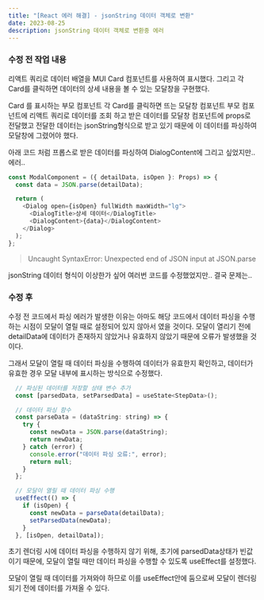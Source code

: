 ```yaml
---
title: "[React 에러 해결] - jsonString 데이터 객체로 변환"
date: 2023-08-25
description: jsonString 데이터 객체로 변환중 에러
---
```


### 수정 전 작업 내용

리액트 쿼리로 데이터 배열을 MUI Card 컴포넌트를 사용하여 표시했다. 그리고 각 Card를 클릭하면 데이터의 상세 내용을 볼 수 있는 모달창을 구현했다.

Card 를 표시하는 부모 컴포넌트
각 Card를 클릭하면 뜨는 모달창 컴포넌트
부모 컴포넌트에 리액트 쿼리로 데이터를 조회 하고 받은 데이터를 모달창 컴포넌트에 props로 전달했고 전달한 데이터는 jsonString형식으로 받고 있기 때문에 이 데이터를 파싱하여 모달창에 그렸어야 했다.

아래 코드 처럼 프롭스로 받은 데이터를 파싱하여 DialogContent에 그리고 싶었지만.. 에러..

```js
const ModalComponent = ({ detailData, isOpen }: Props) => {
  const data = JSON.parse(detailData);

  return (
    <Dialog open={isOpen} fullWidth maxWidth="lg">
      <DialogTitle>상세 데이터</DialogTitle>
      <DialogContent>{data}</DialogContent>
    </Dialog>
  );
};
```

> Uncaught SyntaxError: Unexpected end of JSON input at JSON.parse

jsonString 데이터 형식이 이상한가 싶어 여러번 코드를 수정했었지만.. 결국 문제는..

### 수정 후

수정 전 코드에서 파싱 에러가 발생한 이유는 아마도 해당 코드에서 데이터 파싱을 수행하는 시점이 모달이 열릴 때로 설정되어 있지 않아서 였을 것이다. 모달이 열리기 전에 detailData에 데이터가 존재하지 않았거나 유효하지 않았기 때문에 오류가 발생했을 것이다.

그래서 모달이 열릴 때 데이터 파싱을 수행하여 데이터가 유효한지 확인하고, 데이터가 유효한 경우 모달 내부에 표시하는 방식으로 수정했다.

```js
  // 파싱된 데이터를 저장할 상태 변수 추가
  const [parsedData, setParsedData] = useState<StepData>();

  // 데이터 파싱 함수
  const parseData = (dataString: string) => {
    try {
      const newData = JSON.parse(dataString);
      return newData;
    } catch (error) {
      console.error("데이터 파싱 오류:", error);
      return null;
    }
  };

  // 모달이 열릴 때 데이터 파싱 수행
  useEffect(() => {
    if (isOpen) {
      const newData = parseData(detailData);
      setParsedData(newData);
    }
  }, [isOpen, detailData]);
```

초기 렌더링 시에 데이터 파싱을 수행하지 않기 위해, 초기에 parsedData상태가 빈값이기 때문에, 모달이 열릴 때만 데이터 파싱을 수행할 수 있도록 useEffect를 설정했다. 
 
모달이 열릴 때 데이터를 가져와야 하므로 이를 useEffect안에 둠으로써 모달이 렌더링되기 전에 데이터를 가져올 수 있다.
